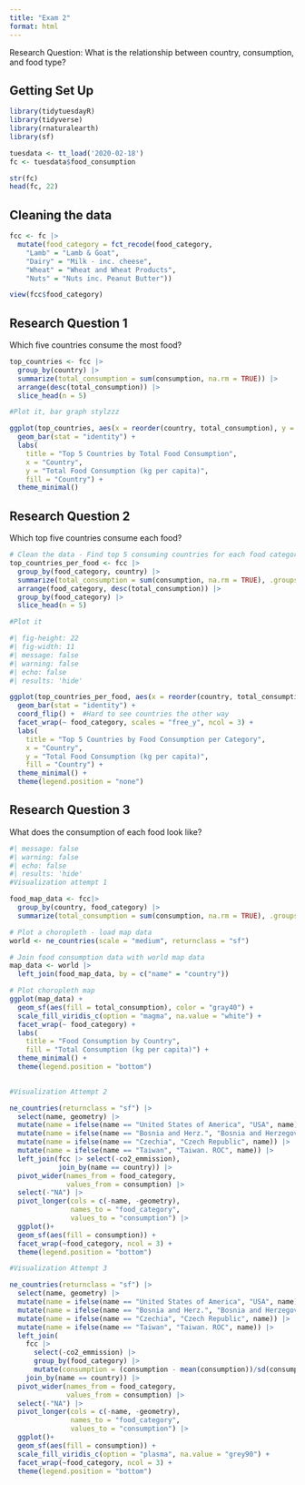 ```yaml
---
title: "Exam 2"
format: html
---
```


Research Question: What is the relationship between country, consumption, and food type?

## Getting Set Up

```r
library(tidytuesdayR)
library(tidyverse)
library(rnaturalearth)
library(sf)
```

```r
tuesdata <- tt_load('2020-02-18')
fc <- tuesdata$food_consumption
```

```r
str(fc)
head(fc, 22)
```

## Cleaning the data

```r
fcc <- fc |>
  mutate(food_category = fct_recode(food_category,
    "Lamb" = "Lamb & Goat",
    "Dairy" = "Milk - inc. cheese",
    "Wheat" = "Wheat and Wheat Products",
    "Nuts" = "Nuts inc. Peanut Butter"))

view(fcc$food_category)
```

## Research Question 1
Which five countries consume the most food?

```r
top_countries <- fcc |>
  group_by(country) |>
  summarize(total_consumption = sum(consumption, na.rm = TRUE)) |>
  arrange(desc(total_consumption)) |>
  slice_head(n = 5)  

```

```r
#Plot it, bar graph stylzzz

ggplot(top_countries, aes(x = reorder(country, total_consumption), y = total_consumption, fill = country)) +
  geom_bar(stat = "identity") + 
  labs(
    title = "Top 5 Countries by Total Food Consumption",
    x = "Country",
    y = "Total Food Consumption (kg per capita)",
    fill = "Country") +
  theme_minimal()

```
## Research Question 2
Which top five countries consume each food?

```r
# Clean the data - Find top 5 consuming countries for each food category
top_countries_per_food <- fcc |>
  group_by(food_category, country) |>
  summarize(total_consumption = sum(consumption, na.rm = TRUE), .groups = "drop") |>
  arrange(food_category, desc(total_consumption)) |>
  group_by(food_category) |>
  slice_head(n = 5) 

```

```r
#Plot it

#| fig-height: 22
#| fig-width: 11
#| message: false
#| warning: false
#| echo: false
#| results: 'hide'

ggplot(top_countries_per_food, aes(x = reorder(country, total_consumption), y = total_consumption, fill = country)) +
  geom_bar(stat = "identity") +
  coord_flip() +  #Hard to see countries the other way
  facet_wrap(~ food_category, scales = "free_y", ncol = 3) +
  labs(
    title = "Top 5 Countries by Food Consumption per Category",
    x = "Country",
    y = "Total Food Consumption (kg per capita)",
    fill = "Country") +
  theme_minimal() +
  theme(legend.position = "none")
```

## Research Question 3
What does the consumption of each food look like?

```r
#| message: false
#| warning: false
#| echo: false
#| results: 'hide'
#Visualization attempt 1

food_map_data <- fcc|>
  group_by(country, food_category) |>
  summarize(total_consumption = sum(consumption, na.rm = TRUE), .groups = "drop")

# Plot a choropleth - load map data
world <- ne_countries(scale = "medium", returnclass = "sf")

# Join food consumption data with world map data
map_data <- world |>
  left_join(food_map_data, by = c("name" = "country"))

# Plot choropleth map
ggplot(map_data) +
  geom_sf(aes(fill = total_consumption), color = "gray40") +
  scale_fill_viridis_c(option = "magma", na.value = "white") +  
  facet_wrap(~ food_category) + 
  labs(
    title = "Food Consumption by Country",
    fill = "Total Consumption (kg per capita)") +
  theme_minimal() +
  theme(legend.position = "bottom")
  
```
```r
#Visualization Attempt 2

ne_countries(returnclass = "sf") |>
  select(name, geometry) |>
  mutate(name = ifelse(name == "United States of America", "USA", name)) |>
  mutate(name = ifelse(name == "Bosnia and Herz.", "Bosnia and Herzegovina", name)) |>
  mutate(name = ifelse(name == "Czechia", "Czech Republic", name)) |>
  mutate(name = ifelse(name == "Taiwan", "Taiwan. ROC", name)) |>
  left_join(fcc |> select(-co2_emmission), 
            join_by(name == country)) |>
  pivot_wider(names_from = food_category,
              values_from = consumption) |>
  select(-"NA") |>
  pivot_longer(cols = c(-name, -geometry),
               names_to = "food_category", 
               values_to = "consumption") |>
  ggplot()+
  geom_sf(aes(fill = consumption)) +
  facet_wrap(~food_category, ncol = 3) +
  theme(legend.position = "bottom")
```
```r
#Visualization Attempt 3

ne_countries(returnclass = "sf") |>
  select(name, geometry) |>
  mutate(name = ifelse(name == "United States of America", "USA", name)) |>
  mutate(name = ifelse(name == "Bosnia and Herz.", "Bosnia and Herzegovina", name)) |>
  mutate(name = ifelse(name == "Czechia", "Czech Republic", name)) |>
  mutate(name = ifelse(name == "Taiwan", "Taiwan. ROC", name)) |>
  left_join(
    fcc |> 
      select(-co2_emmission) |>
      group_by(food_category) |>
      mutate(consumption = (consumption - mean(consumption))/sd(consumption)),
    join_by(name == country)) |>
  pivot_wider(names_from = food_category,
              values_from = consumption) |>
  select(-"NA") |>
  pivot_longer(cols = c(-name, -geometry),
               names_to = "food_category", 
               values_to = "consumption") |>
  ggplot()+
  geom_sf(aes(fill = consumption)) +
  scale_fill_viridis_c(option = "plasma", na.value = "grey90") +
  facet_wrap(~food_category, ncol = 3) +
  theme(legend.position = "bottom")
```

